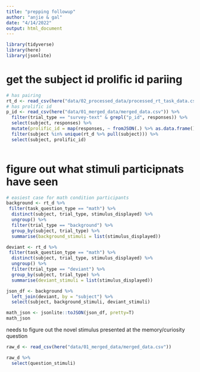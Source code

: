 ```yaml
---
title: "prepping followup"
author: "anjie & gal"
date: "4/14/2022"
output: html_document
---
```


```r
library(tidyverse)
library(here)
library(jsonlite)
```

# get the subject id prolific id pariing 
```r
# has pairing 
rt_d <- read_csv(here("data/02_processed_data/processed_rt_task_data.csv"))
# has prolific id
p_id <- read_csv(here("data/01_merged_data/merged_data.csv")) %>% 
  filter(trial_type == "survey-text" & grepl("p_id", responses)) %>% 
  select(subject, responses) %>% 
  mutate(prolific_id = map(responses, ~ fromJSON(.) %>% as.data.frame()) %>% unlist()) %>% 
  filter(subject %in% unique(rt_d %>% pull(subject))) %>% 
  select(subject, prolific_id)
  
```


# figure out what stimuli participnats have seen

```r
# easiest case for math condition participants
background <- rt_d %>% 
 filter(task_question_type == "math") %>% 
  distinct(subject, trial_type, stimulus_displayed) %>% 
  ungroup() %>% 
  filter(trial_type == "background") %>% 
  group_by(subject, trial_type) %>% 
  summarise(background_stimuli = list(stimulus_displayed))

deviant <- rt_d %>% 
 filter(task_question_type == "math") %>% 
  distinct(subject, trial_type, stimulus_displayed) %>% 
  ungroup() %>% 
  filter(trial_type == "deviant") %>% 
  group_by(subject, trial_type) %>% 
  summarise(deviant_stimuli = list(stimulus_displayed))

json_df <- background %>% 
  left_join(deviant, by = "subject") %>% 
  select(subject, background_stimuli, deviant_stimuli)

math_json <- jsonlite::toJSON(json_df, pretty=T)
math_json
```


needs to figure out the novel stimulus presented at the memory/curiosity question 
```r
raw_d <- read_csv(here("data/01_merged_data/merged_data.csv"))

```

```r
raw_d %>% 
  select(question_stimuli)
```





